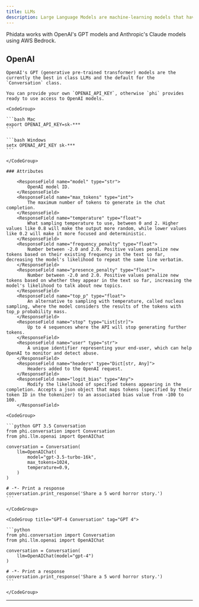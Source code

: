 ```yaml
---
title: LLMs
description: Large Language Models are machine-learning models that have been trained to understand natural language and code. They are quickly emerging as the building block of a new computing paradigm.
---
```


Phidata works with OpenAI's GPT models and Anthropic's Claude models using AWS Bedrock.

## OpenAI 


    OpenAI's GPT (generative pre-trained transformer) models are the currently the best in class LLMs and the default for the `Conversation` class.

    You can provide your own `OPENAI_API_KEY`, otherwise `phi` provides ready to use access to OpenAI models.

    <CodeGroup>

    ```bash Mac
    export OPENAI_API_KEY=sk-***
    ```

    ```bash Windows
    setx OPENAI_API_KEY sk-***
    ```

    </CodeGroup>

    ### Attributes

        <ResponseField name="model" type="str">
            OpenAI model ID.
        </ResponseField>
        <ResponseField name="max_tokens" type="int">
            The maximum number of tokens to generate in the chat completion.
        </ResponseField>
        <ResponseField name="temperature" type="float">
            What sampling temperature to use, between 0 and 2. Higher values like 0.8 will make the output more random, while lower values like 0.2 will make it more focused and deterministic.
        </ResponseField>
        <ResponseField name="frequency_penalty" type="float">
            Number between -2.0 and 2.0. Positive values penalize new tokens based on their existing frequency in the text so far, decreasing the model's likelihood to repeat the same line verbatim.
        </ResponseField>
        <ResponseField name="presence_penalty" type="float">
            Number between -2.0 and 2.0. Positive values penalize new tokens based on whether they appear in the text so far, increasing the model's likelihood to talk about new topics.
        </ResponseField>
        <ResponseField name="top_p" type="float">
            An alternative to sampling with temperature, called nucleus sampling, where the model considers the results of the tokens with top_p probability mass.
        </ResponseField>
        <ResponseField name="stop" type="List[str]">
            Up to 4 sequences where the API will stop generating further tokens.
        </ResponseField>
        <ResponseField name="user" type="str">
            A unique identifier representing your end-user, which can help OpenAI to monitor and detect abuse.
        </ResponseField>
        <ResponseField name="headers" type="Dict[str, Any]">
            Headers added to the OpenAI request.
        </ResponseField>
        <ResponseField name="logit_bias" type="Any">
            Modify the likelihood of specified tokens appearing in the completion. Accepts a json object that maps tokens (specified by their token ID in the tokenizer) to an associated bias value from -100 to 100.
        </ResponseField>

    <CodeGroup>

    ```python GPT 3.5 Conversation
    from phi.conversation import Conversation
    from phi.llm.openai import OpenAIChat

    conversation = Conversation(
        llm=OpenAIChat(
            model="gpt-3.5-turbo-16k",
            max_tokens=1024,
            temperature=0.9,
        )
    )

    # -*- Print a response
    conversation.print_response('Share a 5 word horror story.')
    ```

    </CodeGroup>

    <CodeGroup title="GPT-4 Conversation" tag="GPT 4">

    ```python
    from phi.conversation import Conversation
    from phi.llm.openai import OpenAIChat

    conversation = Conversation(
        llm=OpenAIChat(model="gpt-4")
    )

    # -*- Print a response
    conversation.print_response('Share a 5 word horror story.')
    ```

    </CodeGroup>

---
